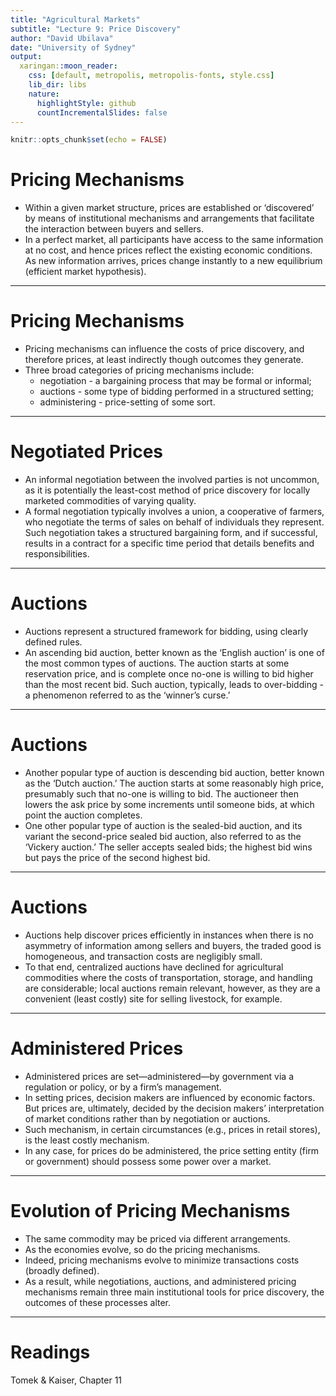 ```yaml
---
title: "Agricultural Markets"
subtitle: "Lecture 9: Price Discovery"
author: "David Ubilava"
date: "University of Sydney"
output:
  xaringan::moon_reader:
    css: [default, metropolis, metropolis-fonts, style.css]
    lib_dir: libs
    nature:
      highlightStyle: github
      countIncrementalSlides: false
---
```



```r
knitr::opts_chunk$set(echo = FALSE)
```



# Pricing Mechanisms

- Within a given market structure, prices are established or 'discovered' by means of institutional mechanisms and arrangements that facilitate the interaction between buyers and sellers.
- In a perfect market, all participants have access to the same information at no cost, and hence prices reflect the existing economic conditions. As new information arrives, prices change instantly to a new equilibrium (efficient market hypothesis). 

---


# Pricing Mechanisms

- Pricing mechanisms can influence the costs of price discovery, and therefore prices, at least indirectly though outcomes they generate.
- Three broad categories of pricing mechanisms include:
  * negotiation - a bargaining process that may be formal or informal;
  * auctions - some type of bidding performed in a structured setting;
  * administering - price-setting of some sort.

---


# Negotiated Prices

- An informal negotiation between the involved parties is not uncommon, as it is potentially the least-cost method  of price discovery for locally marketed commodities of varying quality. 
- A formal negotiation typically involves a union, a cooperative of farmers, who negotiate the terms of sales on behalf of individuals they represent. Such negotiation takes a structured bargaining form, and if successful, results in a contract for a specific time period that details benefits and responsibilities. 

---


# Auctions

- Auctions represent a structured framework for bidding, using clearly defined rules.
- An ascending bid auction, better known as the 'English auction' is one of the most common types of auctions. The auction starts at some reservation price, and is complete once no-one is willing to bid higher than the most recent bid. Such auction, typically, leads to over-bidding - a phenomenon referred to as the 'winner's curse.'

---

# Auctions

- Another popular type of auction is descending bid auction, better known as the 'Dutch auction.' The auction starts at some reasonably high price, presumably such that no-one is willing to bid. The auctioneer then lowers the ask price by some increments until someone bids, at which point the auction completes. 
- One other popular type of auction is the sealed-bid auction, and its variant the second-price sealed bid auction, also referred to as the 'Vickery auction.' The seller accepts sealed bids; the highest bid wins but pays the price of the second highest bid.

---


# Auctions

- Auctions help discover prices efficiently in instances when there is no asymmetry of information among sellers and buyers, the traded good is homogeneous, and transaction costs are negligibly small.
- To that end, centralized auctions have declined for agricultural commodities where the costs of transportation, storage, and handling are considerable; local auctions remain relevant, however, as they are a convenient (least costly) site for selling livestock, for example.

---


# Administered Prices

- Administered prices are set&mdash;administered&mdash;by government via a regulation or policy, or by a firm's management. 
- In setting prices, decision makers are influenced by economic factors. But prices are, ultimately, decided by the decision makers' interpretation of market conditions rather than by negotiation or auctions.
- Such mechanism, in certain circumstances (e.g., prices in retail stores), is the least costly mechanism.
- In any case, for prices do be administered, the price setting entity (firm or government) should possess some power over a market.

---


# Evolution of Pricing Mechanisms

- The same commodity may be priced via different arrangements. 
- As the economies evolve, so do the pricing mechanisms.
- Indeed, pricing mechanisms evolve to minimize transactions costs (broadly defined). 
- As a result, while negotiations, auctions, and administered pricing mechanisms remain three main institutional tools for price discovery, the outcomes of these processes alter.

---


# Readings

Tomek & Kaiser, Chapter 11


